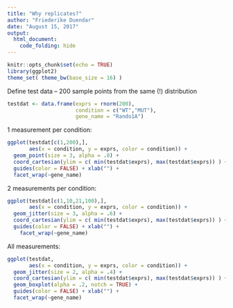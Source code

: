 ```yaml
---
title: "Why replicates?"
author: "Friederike Duendar"
date: "August 15, 2017"
output:
  html_document:
    code_folding: hide
---
```


```r
knitr::opts_chunk$set(echo = TRUE)
library(ggplot2)
theme_set( theme_bw(base_size = 16) )
```


Define test data -- 200 sample points from the same (!) distribution

```r
testdat <- data.frame(exprs = rnorm(200),
                      condition = c("WT","MUT"),
                      gene_name = "Rando1A")
```

1 measurement per condition:

```r
ggplot(testdat[c(1,200),],
       aes(x = condition, y = exprs, color = condition)) +
  geom_point(size = 3, alpha = .8) +
  coord_cartesian(ylim = c( min(testdat$exprs), max(testdat$exprs)) ) +
  guides(color = FALSE) + xlab("") +
  facet_wrap(~gene_name)
```

2 measurements per condition:

```r
ggplot(testdat[c(1,10,21,100),],
       aes(x = condition, y = exprs, color = condition)) +
  geom_jitter(size = 3, alpha = .6) +
  coord_cartesian(ylim = c( min(testdat$exprs), max(testdat$exprs)) ) +
  guides(color = FALSE) + xlab("") +
    facet_wrap(~gene_name)
```

All measurements:

```r
ggplot(testdat,
       aes(x = condition, y = exprs, color = condition)) +
  geom_jitter(size = 2, alpha = .4) +
  coord_cartesian(ylim = c( min(testdat$exprs), max(testdat$exprs)) ) +
  geom_boxplot(alpha = .2, notch = TRUE) +
  guides(color = FALSE) + xlab("") +
  facet_wrap(~gene_name)

```

